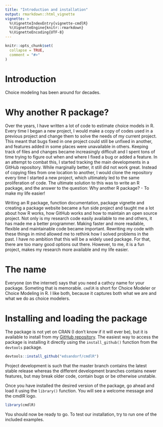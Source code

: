 ```yaml
---
title: "Introduction and installation"
output: rmarkdown::html_vignette
vignette: >
  %\VignetteIndexEntry{vignette-cmdlR}
  %\VignetteEngine{knitr::rmarkdown}
  %\VignetteEncoding{UTF-8}
---
```


```r
knitr::opts_chunk$set(
  collapse = TRUE,
  comment = "#>"
)
```

# Introduction

Choice modeling has been around for decades. 

# Why another R package?
Over the years, I have written a lot of code to estimate choice models in R. Every time I began a new project, I would make a copy of codes used in a previous project and change them to solve the needs of my current project. This meant that bugs fixed in one project could still be unfixed in another, and features added in some places were unavailable in others. Keeping track of files and changes became increasingly difficult and I spent tons of time trying to figure out when and where I fixed a bug or added a feature. In an attempt to combat this, I started tracking the main developments in a GitHub repository. While marginally better, it still did not work great. Instead of copying files from one location to another, I would clone the repository every time I started a new project, which ultimately led to the same proliferation of code. The ultimate solution to this was to write an R package, and the answer to the question: Why another R package? - To make my life easier!

Writing an R package, function documentation, package vignette and creating a package website became a fun side project and taught me a lot about how R works, how GitHub works and how to maintain an open source project. Not only is my research code easily available to me and others, it has made me a better programmer. Making faster and more readable, flexible and maintainable code became important. Rewriting my code with these things in mind allowed me to rethink how I solved problems in the past. I have no ambition that this will be a widely used package. For that, there are too many good options out there. However, to me, it is a fun project, makes my research more available and my life easier.


# The name
Everyone (on the internet) says that you need a cathcy name for your package. Someting that is memorable. `cmdlR` is short for Choice Modeler or Choice Modeling in R. I like both, because it captures both what we are and what we do as choice modelers. 

# Installing and loading the package
The package is not yet on CRAN (I don't know if it will ever be), but it is available to install from my [GitHub repository](https://github.com/edsandorf/cmdlR). The easiest way to access the package is installing it directly using the `install_github()` function from the `devtools` package. 

```r
devtools::install_github("edsandorf/cmdlR")
```

Project development is such that the master branch contains the latest stable release whereas the different development branches contains newer features, but may break older code, contain bugs or be otherwise unstable. 

Once you have installed the desired version of the package, go ahead and load it using the `library()` function. You will see a welcome message and the cmdlR logo. 

```r
library(cmdlR)
```

You should now be ready to go. To test our installation, try to run one of the included examples. 
